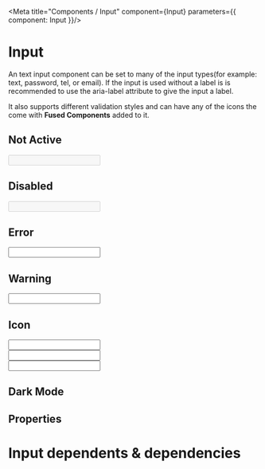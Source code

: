 

<Meta title="Components / Input" component={Input} parameters={{ component: Input }}/>

# Input

An text input component can be set to many of the input types(for example: text, password, tel, or email).  If the input is used without a label is is recommended to use the aria-label attribute to give the input a label.

It also supports different validation styles and can have any of the <LinkTo kind="info-icons--page">icons</LinkTo> the come with **Fused Components** added to it.

## Not Active
<Preview>
    <Story name="Input" parameters={{ decorators: [withKnobs]}}>
        <Input
            id="inputStory1"
            disabled={boolean('Disabled')}
            inError={boolean('inError')}
            inWarning={boolean('inWarning')}
            icon={select('icon', ['', 'search', 'check-circle'])}
            aria-label="Text Input" 
        />
    </Story>
</Preview>

## Disabled 
<Preview>
    <Input
        id="inputStory2"
        aria-label="Disabled Input" 
        disabled
    />
</Preview>

## Error

<Preview>
    <Input
        id="inputStory3"
        inError
        aria-label="Error Input"
    />
</Preview>

## Warning

<Preview>
    <Input
        id="inputStory4"
        inWarning
        aria-label="Warning Input"
    />
</Preview>

## Icon

<Preview>
    <Input
        icon="search"
        id="inputStory5"
        aria-label="Icon Input"
    />
    <br/>
     <Input
        inError
        icon="times-circle"
        aria-label="Icon Input"
    />
        <br/>
     <Input
        id="inputStory6"
        inWarning
        icon="exclamation-circle"
        aria-label="Icon Input"
    />
</Preview>

## Dark Mode 

<InputDarkMode />

## Properties

<Props of={Input} />

# Input dependents & dependencies
<DependenciesTable titleDependencies='Dependencies' titleDependents='Dependents' of={Input} />
